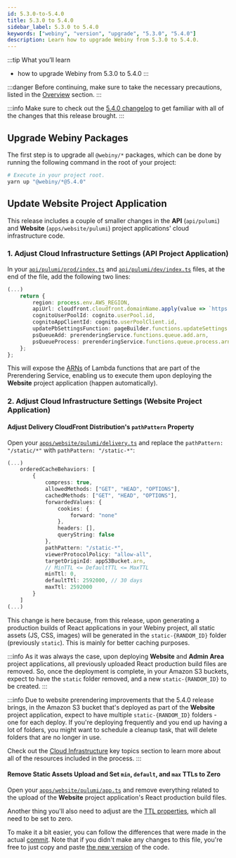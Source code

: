 ```yaml
---
id: 5.3.0-to-5.4.0
title: 5.3.0 to 5.4.0
sidebar_label: 5.3.0 to 5.4.0
keywords: ["webiny", "version", "upgrade", "5.3.0", "5.4.0"]
description: Learn how to upgrade Webiny from 5.3.0 to 5.4.0.
---
```


:::tip What you’ll learn

- how to upgrade Webiny from 5.3.0 to 5.4.0
:::

:::danger
Before continuing, make sure to take the necessary precautions, listed in the [Overview](/docs/how-to-guides/upgrade-webiny/overview#-precaution-measures) section.
:::

:::info
Make sure to check out the [5.4.0 changelog](/docs/changelog/5.4.0) to get familiar with all of the changes that this release brought.
:::

## Upgrade Webiny Packages

The first step is to upgrade all `@webiny/*` packages, which can be done by running the following command in the root of your project:

```bash
# Execute in your project root.
yarn up "@webiny/*@5.4.0"
```

## Update Website Project Application

This release includes a couple of smaller changes in the **API** (`api/pulumi`) and **Website** (`apps/website/pulumi`) project applications' cloud infrastructure code.

### 1. Adjust Cloud Infrastructure Settings (API Project Application)

In your [`api/pulumi/prod/index.ts`](https://github.com/webiny/webiny-js/blob/next/packages/cwp-template-aws/template/api/pulumi/prod/index.ts#L106-L107) and [`api/pulumi/dev/index.ts`](https://github.com/webiny/webiny-js/blob/next/packages/cwp-template-aws/template/api/pulumi/dev/index.ts#L106-L107) files, at the end of the file, add the following two lines:

```ts title="api/pulumi/(dev|prod)/index.ts:99" {8,9}
(...)
    return {
        region: process.env.AWS_REGION,
        apiUrl: cloudfront.cloudfront.domainName.apply(value => `https://${value}`),
        cognitoUserPoolId: cognito.userPool.id,
        cognitoAppClientId: cognito.userPoolClient.id,
        updatePbSettingsFunction: pageBuilder.functions.updateSettings.arn,
        psQueueAdd: prerenderingService.functions.queue.add.arn,
        psQueueProcess: prerenderingService.functions.queue.process.arn
    };
};
```

This will expose the [ARNs](https://docs.aws.amazon.com/general/latest/gr/aws-arns-and-namespaces.html) of Lambda functions that are part of the Prerendering Service, enabling us to execute them upon deploying the **Website** project application (happen automatically).

### 2. Adjust Cloud Infrastructure Settings (Website Project Application)

#### Adjust Delivery CloudFront Distribution's `pathPattern` Property

Open your [`apps/website/pulumi/delivery.ts`](https://github.com/webiny/webiny-js/blob/next/packages/cwp-template-aws/template/apps/website/pulumi/delivery.ts#L53) and replace the `pathPattern: "/static/*"` with `pathPattern: "/static-*"`:

```ts title="apps/website/pulumi/delivery.ts" {14}
(...)
    orderedCacheBehaviors: [
        {
            compress: true,
            allowedMethods: ["GET", "HEAD", "OPTIONS"],
            cachedMethods: ["GET", "HEAD", "OPTIONS"],
            forwardedValues: {
                cookies: {
                    forward: "none"
                },
                headers: [],
                queryString: false
            },
            pathPattern: "/static-*",
            viewerProtocolPolicy: "allow-all",
            targetOriginId: appS3Bucket.arn,
            // MinTTL <= DefaultTTL <= MaxTTL
            minTtl: 0,
            defaultTtl: 2592000, // 30 days
            maxTtl: 2592000
        }
    ]
(...)
```

This change is here because, from this release, upon generating a production builds of React applications in your Webiny project, all static assets (JS, CSS, images) will be generated in the `static-{RANDOM_ID}` folder (previously `static`). This is mainly for better caching purposes.

:::info
As it was always the case, upon deploying **Website** and **Admin Area** project applications, all previously uploaded React production build files are removed. So, once the deployment is complete, in your Amazon S3 buckets, expect to have the `static` folder removed, and a new `static-{RANDOM_ID}` to be created.
:::

:::info
Due to website prerendering improvements that the 5.4.0 release brings, in the Amazon S3 bucket that's deployed as part of the **Website** project application, expect to have multiple `static-{RANDOM_ID}` folders - one for each deploy. If you're deploying frequently and you end up having a lot of folders, you might want to schedule a cleanup task, that will delete folders that are no longer in use.

Check out the [Cloud Infrastructure](/docs/key-topics/cloud-infrastructure/website/prerendering-pages) key topics section to learn more about all of the resources included in the process.
:::

#### Remove Static Assets Upload and Set `min`, `default`, and `max` TTLs to Zero

Open your [`apps/website/pulumi/app.ts`](https://github.com/webiny/webiny-js/blob/next/packages/cwp-template-aws/template/apps/website/pulumi/app.ts) and remove everything related to the upload of the **Website** project application's React production build files.

Another thing you'll also need to adjust are the [TTL properties](https://github.com/webiny/webiny-js/blob/next/packages/cwp-template-aws/template/apps/website/pulumi/app.ts#L43-L45), which all need to be set to zero.

To make it a bit easier, you can follow the differences that were made in the actual [commit](https://github.com/webiny/webiny-js/commit/4428beb44cf0a3404c72ef3a8b24efcd87a93a01#diff-917fae1f5a3076f89332067ea7ccf503e4a70ca7ed8bff3aff122be3c4685658). Note that if you didn't make any changes to this file, you're free to just copy and paste [the new version](https://github.com/webiny/webiny-js/blob/next/packages/cwp-template-aws/template/apps/website/pulumi/app.ts) of the code.
